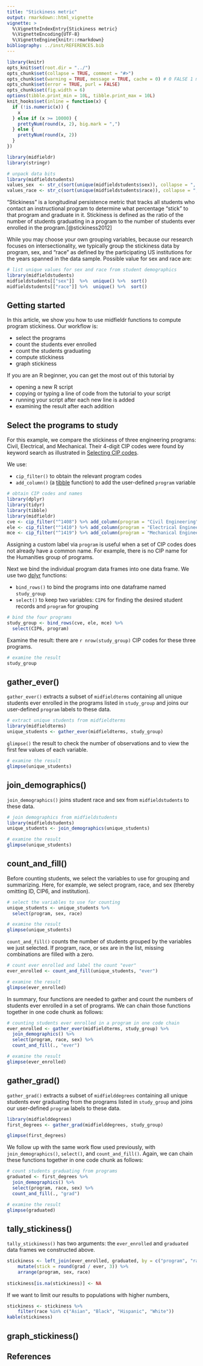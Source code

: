 ```yaml
---
title: "Stickiness metric"
output: rmarkdown::html_vignette
vignette: >
  %\VignetteIndexEntry{Stickiness metric}
  %\VignetteEncoding{UTF-8}
  %\VignetteEngine{knitr::rmarkdown}
bibliography: ../inst/REFERENCES.bib
---
```


```r
library(knitr)
opts_knit$set(root.dir = "../")
opts_chunk$set(collapse = TRUE, comment = "#>")
opts_chunk$set(warning = TRUE, message = TRUE, cache = 0) # 0 FALSE 1 minimal
opts_chunk$set(error = TRUE, purl = FALSE)
opts_chunk$set(fig.width = 6)
options(tibble.print_min = 10L, tibble.print_max = 10L)
knit_hooks$set(inline = function(x) {
  if (!is.numeric(x)) {
    x
  } else if (x >= 10000) {
    prettyNum(round(x, 2), big.mark = ",")
  } else {
    prettyNum(round(x, 2))
  }
})
```

```r
library(midfieldr)
library(stringr)

# unpack data bits
library(midfieldstudents)
values_sex  <- str_c(sort(unique(midfieldstudents$sex)), collapse = ", ")
values_race <- str_c(sort(unique(midfieldstudents$race)), collapse = ", ")
```


"Stickiness" is a longitudinal persistence metric that tracks all students who contact an instructional program to determine what percentage “stick” to that program and graduate in it. Stickiness is defined as the ratio of the number of students graduating in a program to the number of students ever enrolled in the program.[@stickiness2012]

While you may choose your own grouping variables, because our research focuses on intersectionality, we typically group the stickiness data by program, sex, and "race" as defined by the participating US institutions for the years spanned in the data sample. Possible value for sex and race are:  

```r
# list unique values for sex and race from student demographics
library(midfieldstudents)
midfieldstudents[["sex"]]  %>%  unique() %>%  sort()
midfieldstudents[["race"]] %>%  unique() %>%  sort()
```



## Getting started 

In this article, we show you how to use midfieldr functions to compute program stickiness. Our workflow is: 

- select the programs 
- count the students ever enrolled
- count the students graduating  
- compute stickiness 
- graph stickiness 


If you are an R beginner, you can get the most out of this tutorial by 

- opening a new R script  
- copying or typing a line of code from the tutorial to your script 
- running your script after each new line is added 
- examining the result after each addition   






## Select the programs to study

For this example, we compare the stickiness of three engineering programs: Civil, Electrical, and Mechanical. Their 4-digit CIP codes were found by keyword search as illustrated in [Selecting CIP codes](cip_filter.html). 

We use:  

- `cip_filter()` to obtain the relevant program codes 
- `add_column()` (a [tibble](http://tibble.tidyverse.org) function) to add the user-defined `program` variable 


```r
# obtain CIP codes and names
library(dplyr)
library(tidyr)
library(tibble)
library(midfieldr)
cve <- cip_filter("^1408") %>% add_column(program = "Civil Engineering")
ele <- cip_filter("^1410") %>% add_column(program = "Electrical Engineering")
mce <- cip_filter("^1419") %>% add_column(program = "Mechanical Engineering")
```


Assigning a custom label via `program` is useful when a set of CIP codes does not already have a common name. For example, there is no CIP name for the Humanities group of programs.  

Next we bind the individual program data frames into one data frame. We use two [dplyr](http://dplyr.tidyverse.org) functions: 

- `bind_rows()` to bind the programs into one dataframe named `study_group` 
- `select()` to keep two variables: `CIP6` for finding the desired student records and `program` for grouping 

```r
# bind the four programs
study_group <- bind_rows(cve, ele, mce) %>%
  select(CIP6, program)
```

Examine the result: there are `r nrow(study_group)` CIP codes for these three programs. 

```r
# examine the result
study_group
```



## gather_ever()  

`gather_ever()` extracts a subset of `midfieldterms` containing all unique students ever enrolled in the programs listed in `study_group` and joins our user-defined `program` labels to these data. 

```r
# extract unique students from midfieldterms
library(midfieldterms)
unique_students <- gather_ever(midfieldterms, study_group)
```

`glimpse()` the result to check the number of observations and to view the first few values of each variable. 

```r
# examine the result
glimpse(unique_students)
```

## join_demographics() 

`join_demographics()` joins student race and sex from `midfieldstudents` to these data.  

```r
# join demographics from midfieldstudents
library(midfieldstudents)
unique_students <- join_demographics(unique_students)

# examine the result
glimpse(unique_students)
```


## count_and_fill()

Before counting students, we select the variables to use for grouping and summarizing. Here, for example, we select program, race, and sex (thereby omitting ID, CIP6, and institution). 

```r
# select the variables to use for counting
unique_students <- unique_students %>%
  select(program, sex, race)

# examine the result
glimpse(unique_students)
```

`count_and_fill()` counts the number of students grouped by the variables we just selected. If program, race, or sex are in the list, missing combinations  are filled with a zero. 

```r
# count ever enrolled and label the count "ever"
ever_enrolled <- count_and_fill(unique_students, "ever")

# examine the result
glimpse(ever_enrolled)
```

In summary, four functions are needed to gather and count the numbers of students ever enrolled in a set of programs. We can chain those functions together in one code chunk as follows: 

```r
# counting students ever enrolled in a program in one code chain
ever_enrolled <- gather_ever(midfieldterms, study_group) %>%
  join_demographics() %>%
  select(program, race, sex) %>%
  count_and_fill(., "ever")

# examine the result
glimpse(ever_enrolled)
```



## gather_grad() 

`gather_grad()` extracts a subset of `midfielddegrees` containing all unique students ever graduating from the programs listed in `study_group` and joins our user-defined `program` labels to these data.

```r
library(midfielddegrees)
first_degrees <- gather_grad(midfielddegrees, study_group)

glimpse(first_degrees)
```

We follow up with the same work flow used previously, with `join_demographics()`, `select()`, and `count_and_fill()`. Again, we can chain these functions together in one code chunk as follows:

```r
# count students graduating from programs 
graduated <- first_degrees %>%
  join_demographics() %>%
  select(program, race, sex) %>%
  count_and_fill(., "grad")

# examine the result
glimpse(graduated)
```





## tally_stickiness()

`tally_stickiness()` has two arguments: the `ever_enrolled` and  `graduated` data frames we constructed above. 


```r
stickiness <- left_join(ever_enrolled, graduated, by = c("program", "race", "sex")) %>% 
	mutate(stick = round(grad / ever, 3)) %>% 
	arrange(program, sex, race)
	
stickiness[is.na(stickiness)] <- NA
```


If we want to limit our results to populations with higher numbers, 

```r
stickiness <- stickiness %>% 
	filter(race %in% c("Asian", "Black", "Hispanic", "White"))
kable(stickiness)
```



## graph_stickiness()


## References
